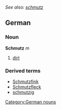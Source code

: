 ''See also: [[schmutz]]''
==German==
===Noun===
'''Schmutz''' ''m''
# [[dirt]]

===Derived terms===
*[[Schmutzfink]]
*[[Schmutzfleck]]
*[[schmutzig]]

[[Category:German nouns]]